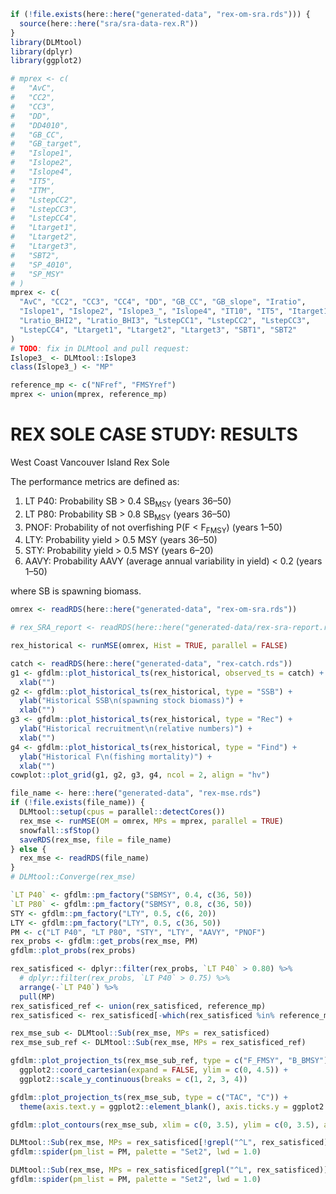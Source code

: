 \newpage

```r
if (!file.exists(here::here("generated-data", "rex-om-sra.rds"))) {
  source(here::here("sra/sra-data-rex.R"))
}
library(DLMtool)
library(dplyr)
library(ggplot2)
```
  
<!-- # REX SOLE: MANAGEMENT PROCEDURE SPECIFICATIONS {#app:desc-mp-rex} -->

<!-- Use the management procedures that passed the screening test -->

```r
# mprex <- c(
#   "AvC",
#   "CC2",
#   "CC3",
#   "DD",
#   "DD4010",
#   "GB_CC",
#   "GB_target",
#   "Islope1",
#   "Islope2",
#   "Islope4",
#   "IT5",
#   "ITM",
#   "LstepCC2",
#   "LstepCC3",
#   "LstepCC4",
#   "Ltarget1",
#   "Ltarget2",
#   "Ltarget3",
#   "SBT2",
#   "SP_4010",
#   "SP_MSY"
# )
mprex <- c(
  "AvC", "CC2", "CC3", "CC4", "DD", "GB_CC", "GB_slope", "Iratio",
  "Islope1", "Islope2", "Islope3_", "Islope4", "IT10", "IT5", "Itarget1", "Lratio_BHI",
  "Lratio_BHI2", "Lratio_BHI3", "LstepCC1", "LstepCC2", "LstepCC3",
  "LstepCC4", "Ltarget1", "Ltarget2", "Ltarget3", "SBT1", "SBT2"
)
# TODO: fix in DLMtool and pull request:
Islope3_ <- DLMtool::Islope3
class(Islope3_) <- "MP"

reference_mp <- c("NFref", "FMSYref")
mprex <- union(mprex, reference_mp)
```

# REX SOLE CASE STUDY: RESULTS

West Coast Vancouver Island Rex Sole
  
The performance metrics are defined as:

1. LT P40: Probability SB > 0.4 SB~MSY~ (years 36--50)
1. LT P80: Probability SB > 0.8 SB~MSY~ (years 36--50)
1. PNOF: Probability of not overfishing P(F < F~FMSY~) (years 1--50)
1. LTY: Probability yield > 0.5 MSY (years 36--50)
1. STY: Probability yield > 0.5 MSY (years 6--20)
1. AAVY: Probability AAVY (average annual variability in yield) < 0.2 (years 1--50)

where SB is spawning biomass.
  

<!-- Get the operating model. For Shortraker we are using the DLMtool operating model. -->

```r
omrex <- readRDS(here::here("generated-data", "rex-om-sra.rds"))
```

<!-- How well does the SRA OM fit the indices? -->

```r
# rex_SRA_report <- readRDS(here::here("generated-data/rex-sra-report.rds"))
```

<!-- Run the historical part of the MSE.  -->

```r
rex_historical <- runMSE(omrex, Hist = TRUE, parallel = FALSE)
```

```r
catch <- readRDS(here::here("generated-data", "rex-catch.rds"))
g1 <- gfdlm::plot_historical_ts(rex_historical, observed_ts = catch) +
  xlab("")
g2 <- gfdlm::plot_historical_ts(rex_historical, type = "SSB") +
  ylab("Historical SSB\n(spawning stock biomass)") +
  xlab("")
g3 <- gfdlm::plot_historical_ts(rex_historical, type = "Rec") +
  ylab("Historical recruitment\n(relative numbers)") +
  xlab("")
g4 <- gfdlm::plot_historical_ts(rex_historical, type = "Find") +
  ylab("Historical F\n(fishing mortality)") +
  xlab("")
cowplot::plot_grid(g1, g2, g3, g4, ncol = 2, align = "hv")
```

```r
file_name <- here::here("generated-data", "rex-mse.rds")
if (!file.exists(file_name)) {
  DLMtool::setup(cpus = parallel::detectCores())
  rex_mse <- runMSE(OM = omrex, MPs = mprex, parallel = TRUE)
  snowfall::sfStop()
  saveRDS(rex_mse, file = file_name)
} else {
  rex_mse <- readRDS(file_name)
}
# DLMtool::Converge(rex_mse)
```

```r
`LT P40` <- gfdlm::pm_factory("SBMSY", 0.4, c(36, 50))
`LT P80` <- gfdlm::pm_factory("SBMSY", 0.8, c(36, 50))
STY <- gfdlm::pm_factory("LTY", 0.5, c(6, 20))
LTY <- gfdlm::pm_factory("LTY", 0.5, c(36, 50))
PM <- c("LT P40", "LT P80", "STY", "LTY", "AAVY", "PNOF")
rex_probs <- gfdlm::get_probs(rex_mse, PM)
gfdlm::plot_probs(rex_probs)
```

```r
rex_satisficed <- dplyr::filter(rex_probs, `LT P40` > 0.80) %>%
  # dplyr::filter(rex_probs, `LT P40` > 0.75) %>% 
  arrange(-`LT P40`) %>%
  pull(MP)
rex_satisficed_ref <- union(rex_satisficed, reference_mp)
rex_satisficed <- rex_satisficed[-which(rex_satisficed %in% reference_mp)]
```

```r
rex_mse_sub <- DLMtool::Sub(rex_mse, MPs = rex_satisficed)
rex_mse_sub_ref <- DLMtool::Sub(rex_mse, MPs = rex_satisficed_ref)
```


```r
gfdlm::plot_projection_ts(rex_mse_sub_ref, type = c("F_FMSY", "B_BMSY")) +
  ggplot2::coord_cartesian(expand = FALSE, ylim = c(0, 4.5)) +
  ggplot2::scale_y_continuous(breaks = c(1, 2, 3, 4))
```

```r
gfdlm::plot_projection_ts(rex_mse_sub, type = c("TAC", "C")) +
  theme(axis.text.y = ggplot2::element_blank(), axis.ticks.y = ggplot2::element_blank())
```

```r
gfdlm::plot_contours(rex_mse_sub, xlim = c(0, 3.5), ylim = c(0, 3.5), alpha = c(0.1, 0.25, 0.50))
```

```r
DLMtool::Sub(rex_mse, MPs = rex_satisficed[!grepl("^L", rex_satisficed)]) %>% 
gfdlm::spider(pm_list = PM, palette = "Set2", lwd = 1.0)
```


```r
DLMtool::Sub(rex_mse, MPs = rex_satisficed[grepl("^L", rex_satisficed)]) %>% 
gfdlm::spider(pm_list = PM, palette = "Set2", lwd = 1.0)
```

